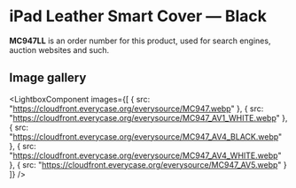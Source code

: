 
# iPad Leather Smart Cover — Black

<Callout type='info' emoji='👉🏻'>**MC947LL** is an order number for this product, used for search engines, auction websites and such.</Callout>

## Image gallery

<LightboxComponent
    images={[
      {
        src: "https://cloudfront.everycase.org/everysource/MC947.webp"
      },
      {
        src: "https://cloudfront.everycase.org/everysource/MC947_AV1_WHITE.webp"
      },
      {
        src: "https://cloudfront.everycase.org/everysource/MC947_AV4_BLACK.webp"
      },
      {
        src: "https://cloudfront.everycase.org/everysource/MC947_AV4_WHITE.webp"
      },
      {
        src: "https://cloudfront.everycase.org/everysource/MC947_AV5.webp"
      }
    ]}
  />
